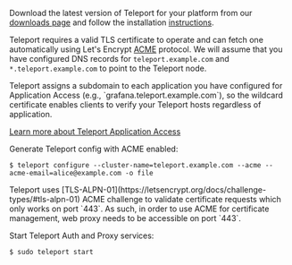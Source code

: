 Download the latest version of Teleport for your platform from our
[downloads page](https://goteleport.com/teleport/download) and follow the
installation [instructions](../../installation.mdx).

Teleport requires a valid TLS certificate to operate and can fetch one automatically
using Let's Encrypt [ACME](https://letsencrypt.org/how-it-works/) protocol. We
will assume that you have configured DNS records for `teleport.example.com` and
`*.teleport.example.com` to point to the Teleport node.

<Admonition type="note" title="Why do I need a wildcard certificate?">
Teleport assigns a subdomain to each application you have configured for Application Access (e.g., `grafana.teleport.example.com`), so the wildcard certificate enables clients to verify your Teleport hosts regardless of application.

[Learn more about Teleport Application Access](../application-access/getting-started.mdx)
</Admonition>

Generate Teleport config with ACME enabled:

```code
$ teleport configure --cluster-name=teleport.example.com --acme --acme-email=alice@example.com -o file
```

<Admonition type="note" title="Web Proxy Port">
  Teleport uses [TLS-ALPN-01](https://letsencrypt.org/docs/challenge-types/#tls-alpn-01)
  ACME challenge to validate certificate requests which only works on port `443`.
  As such, in order to use ACME for certificate management, web proxy needs to
  be accessible on port `443`.
</Admonition>

Start Teleport Auth and Proxy services:

```code
$ sudo teleport start
```

